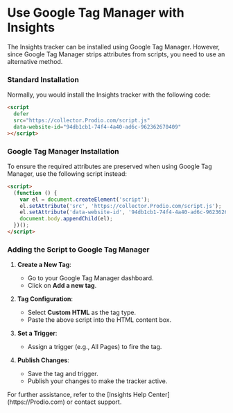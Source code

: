 
# Use Google Tag Manager with Insights

The Insights tracker can be installed using Google Tag Manager. However, since Google Tag Manager strips attributes from scripts, you need to use an alternative method.

<Steps>

### Standard Installation

Normally, you would install the Insights tracker with the following code:

```html
<script
  defer
  src="https://collector.Prodio.com/script.js"
  data-website-id="94db1cb1-74f4-4a40-ad6c-962362670409"
></script>
```

### Google Tag Manager Installation

To ensure the required attributes are preserved when using Google Tag Manager, use the following script instead:

```html
<script>
  (function () {
    var el = document.createElement('script');
    el.setAttribute('src', 'https://collector.Prodio.com/script.js');
    el.setAttribute('data-website-id', '94db1cb1-74f4-4a40-ad6c-962362670409');
    document.body.appendChild(el);
  })();
</script>
```

### Adding the Script to Google Tag Manager

1. **Create a New Tag**:
   - Go to your Google Tag Manager dashboard.
   - Click on **Add a new tag**.

2. **Tag Configuration**:
   - Select **Custom HTML** as the tag type.
   - Paste the above script into the HTML content box.

3. **Set a Trigger**:
   - Assign a trigger (e.g., All Pages) to fire the tag.

4. **Publish Changes**:
   - Save the tag and trigger.
   - Publish your changes to make the tracker active.

</Steps>

<Callout>
  For further assistance, refer to the [Insights Help Center](https://Prodio.com) or contact support.
</Callout>
